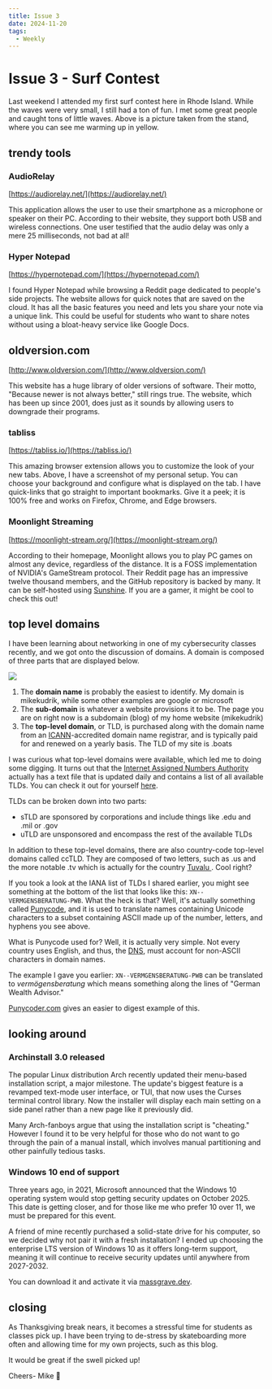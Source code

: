 ```yaml
---
title: Issue 3
date: 2024-11-20
tags:
  - Weekly
---
```


# Issue 3 - Surf Contest 

<CustomImage src="https://raw.githubusercontent.com/michael-kudrik/BlogPosts/main/images/Issue3/surfContest.jpg" alt="Image of me at surf contest"/>

Last weekend I attended my first surf contest here in Rhode Island. While the waves were very small, I still had a ton of fun. I met some great people and caught tons of little waves. Above is a picture taken from the stand, where you can see me warming up in yellow.

## trendy tools

### AudioRelay

[https://audiorelay.net/](https://audiorelay.net/)

 <CustomImage src="https://raw.githubusercontent.com/michael-kudrik/BlogPosts/main/images/Issue3/AudioRelay.png" alt="AudioRelay"/>

This application allows the user to use their smartphone as a microphone or speaker on their PC. According to their website, they support both USB and wireless connections. One user testified that the audio delay was only a mere 25 milliseconds, not bad at all!

### Hyper Notepad

[https://hypernotepad.com/](https://hypernotepad.com/)

  <CustomImage src="https://raw.githubusercontent.com/michael-kudrik/BlogPosts/main/images/Issue3/HyperNotepad.png" alt="Hyper Notepad" />

I found Hyper Notepad while browsing a Reddit page dedicated to people's side projects. The website allows for quick notes that are saved on the cloud. It has all the basic features you need and lets you share your note via a unique link. This could be useful for students who want to share notes without using a bloat-heavy service like Google Docs. 

## oldversion.com

[http://www.oldversion.com/](http://www.oldversion.com/)

This website has a huge library of older versions of software. Their motto, "Because newer is not always better," still rings true. The website, which has been up since 2001, does just as it sounds by allowing users to downgrade their programs. 

### tabliss

[https://tabliss.io/](https://tabliss.io/)

  <CustomImage src="https://raw.githubusercontent.com/michael-kudrik/BlogPosts/main/images/Issue3/tabliss.jpg" alt="tabliss" />

This amazing browser extension allows you to customize the look of your new tabs. Above, I have a screenshot of my personal setup. You can choose your background and configure what is displayed on the tab. I have quick-links that go straight to important bookmarks. Give it a peek; it is 100% free and works on Firefox, Chrome, and Edge browsers.

### Moonlight Streaming

[https://moonlight-stream.org/](https://moonlight-stream.org/)

According to their homepage, Moonlight allows you to play PC games on almost any device, regardless of the distance. It is a FOSS implementation of NVIDIA's GameStream protocol. Their Reddit page has an impressive twelve thousand members, and the GitHub repository is backed by many. It can be self-hosted using [Sunshine](https://app.lizardbyte.dev/Sunshine/?lng=en-US). If you are a gamer, it might be cool to check this out!
  
## top level domains

I have been learning about networking in one of my cybersecurity classes recently, and we got onto the discussion of domains. A domain is composed of three parts that are displayed below.

  ![](https://love2dev.com/img/domain-name-structure-diagram-720x345.png)

1. The **domain name** is probably the easiest to identify. My domain is mikekudrik, while some other examples are google or microsoft 
2. The **sub-domain** is whatever a website provisions it to be. The page you are on right now is a subdomain (blog) of my home website (mikekudrik)
3. The **top-level domain**, or TLD, is purchased along with the domain name from an [ICANN](https://www.icann.org/)-accredited domain name registrar, and is typically paid for and renewed on a yearly basis. The TLD of my site is .boats

I was curious what top-level domains were available, which led me to doing some digging. It turns out that the [Internet Assigned Numbers Authority](https://www.iana.org/) actually has a text file that is updated daily and contains a list of all available TLDs. You can check it out for yourself [here](http://data.iana.org/TLD/tlds-alpha-by-domain.txt).

TLDs can be broken down into two parts:
- sTLD are sponsored by corporations and include things like .edu and .mil or .gov
- uTLD are unsponsored and encompass the rest of the available TLDs

In addition to these top-level domains, there are also country-code top-level domains called ccTLD. They are composed of two letters, such as .us and the more notable .tv which is actually for the country [Tuvalu ](https://en.wikipedia.org/wiki/.tv). Cool right?

If you took a look at the IANA list of TLDs I shared earlier, you might see something at the bottom of the list that looks like this: `XN--VERMGENSBERATUNG-PWB`. What the heck is that? Well, it's actually something called  [Punycode](https://en.wikipedia.org/wiki/Punycode), and it is used to translate names containing Unicode characters to a subset containing ASCII made up of the number, letters, and hyphens you see above.

What is Punycode used for? Well, it is actually very simple. Not every country uses English, and thus, the [DNS](https://en.wikipedia.org/wiki/Domain_Name_System), must account for non-ASCII characters in domain names. 

The example I gave you earlier: `XN--VERMGENSBERATUNG-PWB` can be translated to *vermögensberatung* which means something along the lines of "German Wealth Advisor." 

[Punycoder.com](https://www.punycoder.com/) gives an easier to digest example of this. 

<CustomImage src="https://raw.githubusercontent.com/michael-kudrik/BlogPosts/main/images/Issue3/punyExample.png" alt="punycode translator" />

## looking around

### Archinstall 3.0 released

The popular Linux distribution Arch recently updated their menu-based installation script, a major milestone. The update's biggest feature is a revamped text-mode user interface, or TUI, that now uses the Curses terminal control library. Now the installer will display each main setting on a side panel rather than a new page like it previously did. 

Many Arch-fanboys argue that using the installation script is "cheating." However I found it to be very helpful for those who do not want to go through the pain of a manual install, which involves manual partitioning and other painfully tedious tasks. 

<CustomImage src="https://raw.githubusercontent.com/michael-kudrik/BlogPosts/main/images/Issue3/archInstall.png" alt="archinstall loader" />

### Windows 10 end of support

Three years ago, in 2021, Microsoft announced that the Windows 10 operating system would stop getting security updates on October 2025. This date is getting closer, and for those like me who prefer 10 over 11, we must be prepared for this event.

A friend of mine recently purchased a solid-state drive for his computer, so we decided why not pair it with a fresh installation? I ended up choosing the enterprise LTS version of Windows 10 as it offers long-term support, meaning it will continue to receive security updates until anywhere from 2027-2032. 

You can download it and activate it via [massgrave.dev](https://massgrave.dev/windows_ltsc_links).

## closing

As Thanksgiving break nears, it becomes a stressful time for students as classes pick up. I have been trying to de-stress by skateboarding more often and allowing time for my own projects, such as this blog. 

It would be great if the swell picked up!

Cheers-
Mike 🤙